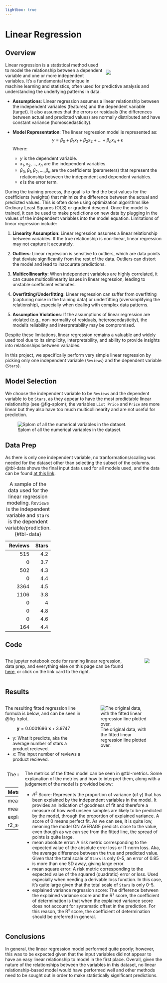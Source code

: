 ```yaml
---
lightbox: true
---
```


# Linear Regression

## Overview

::: {style="width:100%;"}
::: {style="float:right; width:34%; padding:2%"}
![](../images/lr.png)
:::
:::

Linear regression is a statistical method used to model the relationship between a dependent variable and one or more independent variables. It's a fundamental technique in machine learning and statistics, often used for predictive analysis and understanding the underlying patterns in data.

- **Assumptions**: Linear regression assumes a linear relationship between the independent variables (features) and the dependent variable (target). It also assumes that the errors or residuals (the differences between actual and predicted values) are normally distributed and have constant variance (homoscedasticity).

- **Model Representation**: The linear regression model is represented as:
    $$
    y = \beta_0 + \beta_1x_1 + \beta_2x_2 + ... + \beta_nx_n + \epsilon
    $$
    Where:
  - $y$ is the dependent variable.
  - $x_1, x_2, ..., x_n$ are the independent variables.
  - $\beta_0, \beta_1, \beta_2, ..., \beta_n$ are the coefficients (parameters) that represent the relationship between the independent and dependent variables.
  - $\epsilon$ is the error term.

During the training process, the goal is to find the best values for the coefficients (weights) that minimize the difference between the actual and predicted values. This is often done using optimization algorithms like Ordinary Least Squares (OLS) or gradient descent. Once the model is trained, it can be used to make predictions on new data by plugging in the values of the independent variables into the model equation. Limitations of linear regression include:

1. **Linearity Assumption**: Linear regression assumes a linear relationship between variables. If the true relationship is non-linear, linear regression may not capture it accurately.

2. **Outliers**: Linear regression is sensitive to outliers, which are data points that deviate significantly from the rest of the data. Outliers can distort the model and lead to inaccurate predictions.

3. **Multicollinearity**: When independent variables are highly correlated, it can cause multicollinearity issues in linear regression, leading to unstable coefficient estimates.

4. **Overfitting/Underfitting**: Linear regression can suffer from overfitting (capturing noise in the training data) or underfitting (oversimplifying the relationship), especially when dealing with complex data patterns.

5. **Assumption Violations**: If the assumptions of linear regression are violated (e.g., non-normality of residuals, heteroscedasticity), the model's reliability and interpretability may be compromised.

Despite these limitations, linear regression remains a valuable and widely used tool due to its simplicity, interpretability, and ability to provide insights into relationships between variables.

In this project, we specifically perform very simple linear regression by picking only one independent variable (`Reviews`) and the dependent variable (`Stars`).


## Model Selection

We choose the independent variable to be `Reviews` and the dependent variable to be `Stars`, as they appear to have the most predictable linear relationship (see @fig-splom); the variables `List Price` and `Price` are more linear but they also have too much multicollinearity and are not useful for prediction.

![Splom of all the numerical variables in the dataset.](../images/lr_splom.png){#fig-splom}


## Data Prep

As there is only one independent variable, no tranformations/scaling was needed for the dataset other than selecting the subset of the columns. @tbl-data shows the final input data used for all models used, and the data can be found [at this link](https://github.com/CUBoulder-DS/CSCI-5622/blob/main/data/scraped/scraped1.csv).


|   Reviews |   Stars |
|----------:|--------:|
|       515 |     4.2 |
|         0 |     3.7 |
|       502 |     4.3 |
|         0 |     4.4 |
|      3364 |     4.5 |
|      1106 |     3.8 |
|         0 |     4   |
|         0 |     4.8 |
|         0 |     4.6 |
|       164 |     4.4 |

: A sample of the data used for the linear regression modeling. `Reviews` is the independent variable and `Stars` is the dependent variable/prediction. {#tbl-data}


## Code

::: {.columns}
::: {.column}
The jupyter notebook code for running linear regression, data prep, and everything else on this page can be found [here](https://github.com/CUBoulder-DS/CSCI-5622/blob/main/src/NN%20LM.ipynb), or click on the link card to the right.
:::

::: {.column width=10%}
<!-- Spacing column -->
:::

::: {.column width=30%}
[![](https://github-link-card.s3.ap-northeast-1.amazonaws.com/CUBoulder-DS/CSCI-5622.png)](https://github.com/CUBoulder-DS/CSCI-5622/blob/main/src/NN%20LM.ipynb)
:::
:::

## Results

::: {.columns}
::: {.column}
The resulting fitted regression line formula is below, and can be seen in @fig-lrplot.

$$
\textbf{y} = 0.0001696\ \textbf{x} + 3.9747
$$

- y: What it predicts, aka the average number of stars a product recieved.
- x: The input number of reviews a product recieved.

:::
::: {.column}

![The original data, with the fitted linear regression line plotted over.](../images/lr_plot.png){#fig-lrplot}
:::
:::


::: {.columns}
::: {.column}

| Metric                   |      Value |
|:-------------------------|-----------:|
| mean_squared_error       | 1.819      |
| mean_absolute_error      | 0.849941   |
| explained_variance_score | 0.00510836 |
| r2_score                 | 0.00510836 |

: The metrics of the fitted linear regression model. {#tbl-metrics}

:::
::: {.column}
The metrics of the fitted model can be seen in @tbl-metrics. Some explanation of the metrics and how to interpret them, along with a judgement of the model is provided below:

- $R^2$ Score: Represents the proportion of variance (of y) that has been explained by the independent variables in the model. It provides an indication of goodness of fit and therefore a measure of how well unseen samples are likely to be predicted by the model, through the proportion of explained variance. A score of 0 means perfect fit. As we can see, it is quite low, meaning the model ON AVERAGE predicts close to the value, even though as we can see from the fitted line, the spread of points is quite large.
- mean absolute error: A risk metric corresponding to the expected value of the absolute error loss or l1-norm loss. Aka, the average difference between the true and predicted value. Given that the total scale of `Stars` is only 0-5, an error of 0.85 is more than one SD away, giving large error.
- mean square error: A risk metric corresponding to the expected value of the squared (quadratic) error or loss. Used especially when needing a derivable loss function. In this case, it's quite large given that the total scale of `Stars` is only 0-5.
-  explained variance regression score: The difference between the explained variance score and the R² score, the coefficient of determination is that when the explained variance score does not account for systematic offset in the prediction. For this reason, the R² score, the coefficient of determination should be preferred in general.
:::
:::


## Conclusions

In general, the linear regression model performed quite poorly; however, this was to be expected given that the input variables did not appear to have an easy linear relationship to model in the first place. Overall, given the nature of the relationships between the variables in this dataset, no linear relationship-based model would have performed well and other methods need to be sought out in order to make statistically significant predictions.
